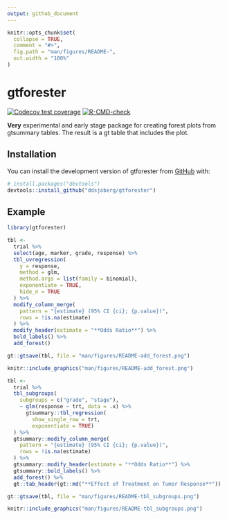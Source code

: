 ```yaml
---
output: github_document
---
```


<!-- README.md is generated from README.Rmd. Please edit that file -->

```r
knitr::opts_chunk$set(
  collapse = TRUE,
  comment = "#>",
  fig.path = "man/figures/README-",
  out.width = "100%"
)
```

# gtforester

<!-- badges: start -->
[![Codecov test coverage](https://codecov.io/gh/ddsjoberg/gtforester/branch/main/graph/badge.svg)](https://app.codecov.io/gh/ddsjoberg/gtforester?branch=main)
[![R-CMD-check](https://github.com/ddsjoberg/gtforester/actions/workflows/R-CMD-check.yaml/badge.svg)](https://github.com/ddsjoberg/gtforester/actions/workflows/R-CMD-check.yaml)
<!-- badges: end -->

**Very** experimental and early stage package for creating forest plots from gtsummary tables.
The result is a gt table that includes the plot.

## Installation

You can install the development version of gtforester from [GitHub](https://github.com/) with:

``` r
# install.packages("devtools")
devtools::install_github("ddsjoberg/gtforester")
```

## Example

```r
library(gtforester)

tbl <- 
  trial %>%
  select(age, marker, grade, response) %>%
  tbl_uvregression(
    y = response, 
    method = glm, 
    method.args = list(family = binomial),
    exponentiate = TRUE,
    hide_n = TRUE
  ) %>%
  modify_column_merge(
    pattern = "{estimate} (95% CI {ci}; {p.value})",
    rows = !is.na(estimate)
  ) %>%
  modify_header(estimate = "**Odds Ratio**") %>%
  bold_labels() %>%
  add_forest()
```

```r
gt::gtsave(tbl, file = "man/figures/README-add_forest.png")
```

```r
knitr::include_graphics("man/figures/README-add_forest.png")
```

```r
tbl <-
  trial %>%
  tbl_subgroups(
    subgroups = c("grade", "stage"),
    ~ glm(response ~ trt, data = .x) %>%
      gtsummary::tbl_regression(
        show_single_row = trt,
        exponentiate = TRUE)
  ) %>%
  gtsummary::modify_column_merge(
    pattern = "{estimate} (95% CI {ci}; {p.value})",
    rows = !is.na(estimate)
  ) %>%
  gtsummary::modify_header(estimate = "**Odds Ratio**") %>%
  gtsummary::bold_labels() %>%
  add_forest() %>%
  gt::tab_header(gt::md("**Effect of Treatment on Tumor Response**"))
```

```r
gt::gtsave(tbl, file = "man/figures/README-tbl_subgroups.png")
```

```r
knitr::include_graphics("man/figures/README-tbl_subgroups.png")
```
